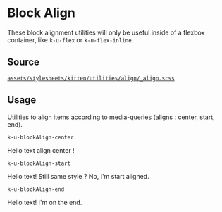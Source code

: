 
<Meta title="Documentation/CSS Utilities/BlockAlign" />

# Block Align

These block alignment utilities will only be useful inside of a flexbox container, like `k-u-flex` or `k-u-flex-inline`.

## Source

[`assets/stylesheets/kitten/utilities/align/_align.scss`](https://github.com/KissKissBankBank/kitten/blob/master/assets/stylesheets/kitten/utilities/align/_align.scss)

## Usage

Utilities to align items according to media-queries (aligns : center, start, end).

`k-u-blockAlign-center`
<Canvas className="has-overrides show-flex">
<div className="k-u-flex">
  <p className="k-u-blockAlign-center">
    Hello text align center !
  </p>
</div>
</Canvas>

`k-u-blockAlign-start`
<Canvas className="has-overrides show-flex">
<div className="k-u-flex">
  <p className="k-u-blockAlign-start">
    Hello text! Still same style ? No, I'm start aligned.
  </p>
</div>
</Canvas>

`k-u-blockAlign-end`
<Canvas className="has-overrides show-flex">
<div className="k-u-flex">
  <p className="k-u-blockAlign-end">
    Hello text! I'm on the end.
  </p>
</div>
</Canvas>

